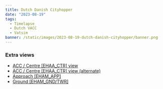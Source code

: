 ```yaml
---
title: Dutch Danish Cityhopper
date: "2023-08-19"
tags:
  - Timelapse
  - Dutch VACC
  - Vatsim
banner: /static/images/2023-08-19-dutch-danish-cityhopper/banner.png
---
```


<Youtube id="kDlMJyhqtuw" />

### Extra views

- [ACC / Centre [EHAA_CTR] view](https://youtu.be/AAF1J0b9LTI)
- [ACC / Centre [EHAA_CTR] view (alternate)](https://youtu.be/D3h28FzD5o8)
- [Approach [EHAM_APP]](https://youtu.be/YY8WFmZ-5GI)
- [Ground [EHAM_GND/TWR]](https://youtu.be/4jusLtBOf-A)
